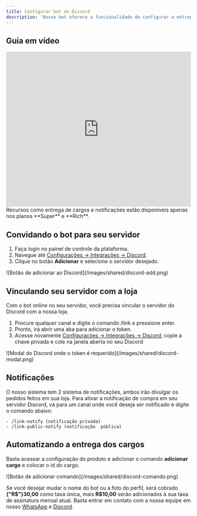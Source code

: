 ```yaml
---
title: Configurar bot do Discord
description: 'Nosso bot oferece a funcionalidade de configurar a entrega automática de cargos em seu servidor, juntamente com outros recursos como notificações de compra, tempo de expiração e a possibilidade de criar um canal exclusivo para o bot notificar todas as vendas.'
---
```


## Guia em vídeo

<iframe
  width="100%"
  height="422"
  src="https://www.youtube.com/embed/UFQIvK7P5xo"
  title="YouTube video player"
  frameborder="0"
  allow="accelerometer; autoplay; clipboard-write; encrypted-media; gyroscope; picture-in-picture"
  allowfullscreen
></iframe>

<Note>
  Recursos como entrega de cargos e notificações estão disponíveis apenas nos planos **Super** e **Rich**.
</Note>

## Convidando o bot para seu servidor

1. Faça login no painel de controle da plataforma.
2. Navegue até [Configurações -> Integrações -> Discord](https://app.centralcart.com.br/settings/plugin/discord).
3. Clique no botão **Adicionar** e selecione o servidor desejado.

<Frame>
![Botão de adicionar ao Discord](/images/shared/discord-add.png)
</Frame>

## Vinculando seu servidor com a loja
Com o bot online no seu servidor, você precisa vincular o servidor do Discord com a nossa loja.

1. Procure qualquer canal e digite o comando /link e pressione enter.
2. Pronto, irá abrir uma aba para adicionar o token.
3. Acesse novamente [Configurações -> Integrações -> Discord](https://app.centralcart.com.br/settings/plugin/discord), 
copie a chave privada e cole na janela aberta no seu Discord

<Frame>
![Modal do Discord onde o token é requerido](/images/shared/discord-modal.png)
</Frame>

## Notificações
O nosso sistema tem 2 sistema de notificações, ambos irão divulgar os pedidos feitos em sua loja. Para ativar a notificação de compra em seu servidor Discord, vá para um canal onde você deseja ser notificado e digite o comando abaixo:

`- /link-notify (notificação privada)` <br/> `- /link-public-notify (notificação  pública)`

## Automatizando a entrega dos cargos
Basta acessar a configuração do produto e adicionar o comando **adicionar cargo** e colocar o id do cargo. 

<Frame>
![Botão de adicionar comando](/images/shared/discord-comando.png)
</Frame>

<Warning>Se você desejar mudar o nome do bot ou a foto do perfil, será cobrado **{"R$"}30,00** como taxa única, mais **R$10,00** serão adicionados à sua taxa de assinatura mensal atual. Basta entrar em contato com a nossa equipe em nosso [WhatsApp](https://api.whatsapp.com/send/?phone=5515992647447&text=Ol%C3%A1%2C+tenho+d%C3%BAvidas+sobre+a+CentralCart&type=phone_number&app_absent=0) 
e [Discord](https://centralcart.com.br/discord).</Warning>